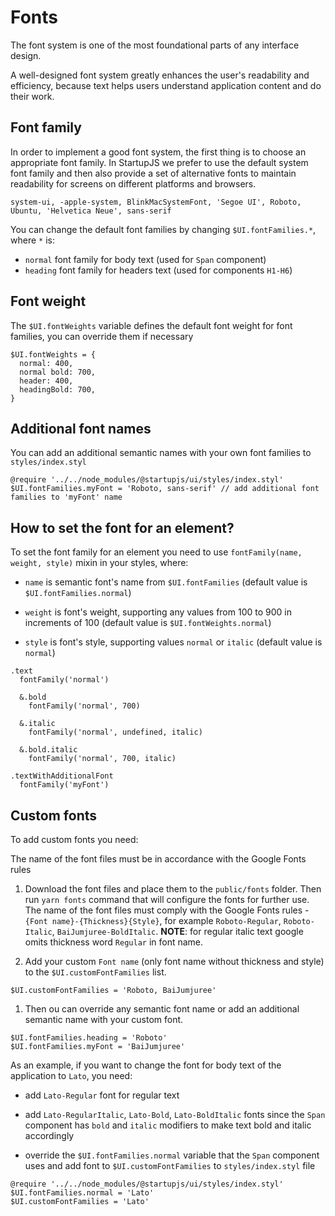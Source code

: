 # Fonts

The font system is one of the most foundational parts of any interface design.

A well-designed font system greatly enhances the user's readability and efficiency, because text helps users understand application content and do their work.

## Font family

In order to implement a good font system, the first thing is to choose an appropriate font family. In StartupJS we prefer to use the default system font family and then also provide a set of alternative fonts to maintain readability for screens on different platforms and browsers.

```
system-ui, -apple-system, BlinkMacSystemFont, 'Segoe UI', Roboto, Ubuntu, 'Helvetica Neue', sans-serif
```

You can change the default font families by changing `$UI.fontFamilies.*`, where `*` is:

  * `normal` font family for body text (used for `Span` component)
  * `heading` font family for headers text (used for components `H1-H6`)

## Font weight

The `$UI.fontWeights` variable defines the default font weight for font families, you can override them if necessary

```stylus
$UI.fontWeights = {
  normal: 400,
  normal bold: 700,
  header: 400,
  headingBold: 700,
}
```

## Additional font names

You can add an additional semantic names with your own font families to `styles/index.styl`

```stylus
@require '../../node_modules/@startupjs/ui/styles/index.styl'
$UI.fontFamilies.myFont = 'Roboto, sans-serif' // add additional font families to 'myFont' name
```

## How to set the font for an element?

To set the font family for an element you need to use `fontFamily(name, weight, style)` mixin in your styles, where:

* `name` is semantic font's name from `$UI.fontFamilies` (default value is `$UI.fontFamilies.normal`)

* `weight` is font's weight, supporting any values from 100 to 900 in increments of 100 (default value is `$UI.fontWeights.normal`)

* `style` is font's style, supporting values `normal` or `italic` (default value is `normal`)


```stylus
.text
  fontFamily('normal')

  &.bold
    fontFamily('normal', 700)

  &.italic
    fontFamily('normal', undefined, italic)

  &.bold.italic
    fontFamily('normal', 700, italic)

.textWithAdditionalFont
  fontFamily('myFont')
```

## Custom fonts

To add custom fonts you need:

The name of the font files must be in accordance with the Google Fonts rules

1. Download the font files and place them to the `public/fonts` folder. Then run `yarn fonts` command that will configure the fonts for further use. The name of the font files must comply with the Google Fonts rules - `{Font name}-{Thickness}{Style}`, for example `Roboto-Regular`, `Roboto-Italic`, `BaiJumjuree-BoldItalic`. **NOTE**: for regular italic text google omits thickness word `Regular` in font name.

1. Add your custom `Font name` (only font name without thickness and style) to the `$UI.customFontFamilies` list.

  ```stylus
  $UI.customFontFamilies = 'Roboto, BaiJumjuree'
  ```

1. Then ou can override any semantic font name or add an additional semantic name with your custom font.

  ```stylus
  $UI.fontFamilies.heading = 'Roboto'
  $UI.fontFamilies.myFont = 'BaiJumjuree'
  ```

As an example, if you want to change the font for body text of the application to `Lato`, you need:

* add `Lato-Regular` font for regular text

* add `Lato-RegularItalic`, `Lato-Bold`, `Lato-BoldItalic` fonts since the `Span` component has `bold` and `italic` modifiers to make text bold and italic accordingly

* override the `$UI.fontFamilies.normal` variable that the `Span` component uses and add font to `$UI.customFontFamilies` to `styles/index.styl` file

```stylus
@require '../../node_modules/@startupjs/ui/styles/index.styl'
$UI.fontFamilies.normal = 'Lato'
$UI.customFontFamilies = 'Lato'
```
